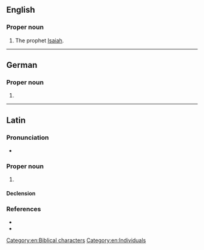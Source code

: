 {{also|Isaías}}

==English==

===Proper noun===
{{en-proper noun}}

# The prophet [[Isaiah]].

[[Category:en:Biblical characters]]
[[Category:en:Individuals]]

----

==German==

===Proper noun===
{{head|de|proper noun}}

# {{alternative form of|Jesaja||the biblical character [[Isaiah]]|lang=de}}

----

==Latin==

===Pronunciation===
* {{la-IPA|Īsāi.ās|eccl=yes}}

===Proper noun===
{{la-proper noun|Īsāiās|Īsāiae|m|first}}

# {{lb|la|Vulgate spelling}} {{alternative spelling of|Ēsāiās|lang=la}}

====Declension====
{{la-decl-1st-Greek-Ma|num=sg|Īsāi|acc_sg=Īsāiān/Īsāiam}}

===References===
* {{R:L&S|Īsaias}}
* {{R:Gaffiot|Isāĭās|p=860/1}}